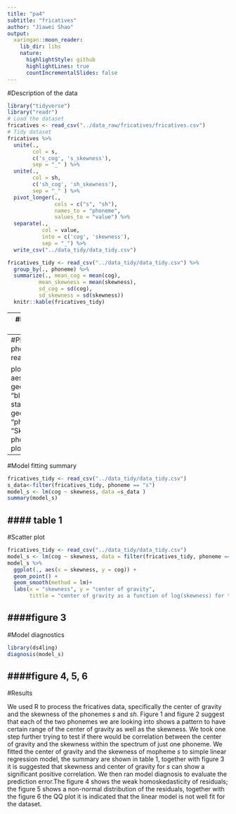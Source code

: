 ```yaml
---
title: "pa4"
subtitle: "fricatives"
author: "Jiawei Shao"
output:
  xaringan::moon_reader:
    lib_dir: libs
    nature:
      highlightStyle: github
      highlightLines: true
      countIncrementalSlides: false
---
```

#Description of the data

```r

library("tidyverse")
library("readr")
# Load the dataset
fricatives <- read_csv("../data_raw/fricatives/fricatives.csv")
# Tidy dataset
fricatives %>% 
  unite(., 
        col = s,
        c('s_cog', 's_skewness'),
        sep = "_" ) %>% 
  unite(., 
        col = sh,
        c('sh_cog', 'sh_skewness'),
        sep = "_" ) %>% 
  pivot_longer(., 
               cols = c("s", "sh"), 
               names_to = "phoneme", 
               values_to = "value") %>% 
  separate(.,
           col = value,
           into = c('cog', 'skewness'),
           sep = "_") %>% 
  write_csv("../data_tidy/data_tidy.csv")

fricatives_tidy <- read_csv("../data_tidy/data_tidy.csv") %>% 
  group_by(., phoneme) %>% 
  summarize(., mean_cog = mean(cog), 
          mean_skewness = mean(skewness), 
          sd_cog = sd(cog), 
          sd_skewness = sd(skewness))  
  knitr::kable(fricatives_tidy)

```
---
#Boxplot of center of gravity as a function of phoneme

```r
fricatives_tidy <- read_csv("../data_tidy/data_tidy.csv") 

boxplot <- fricatives_tidy %>% 
  ggplot(., aes(x = phoneme, y = cog)) +
    geom_boxplot(color = "purple") +
  stat_summary(fun.data = mean_se, geom = "pointrange") +
  labs(x = "phoneme", y = "center of gravity",
       tittle = "Cog as a function of phoneme",
       caption = "Mean +/- SE")
boxplot
```
####figure 1

---
#Plot of skewness as a function of phoneme
```r
fricatives_tidy <- read_csv("../data_tidy/data_tidy.csv") 

plot<-fricatives_tidy %>% 
  ggplot(., aes(x = phoneme, y = skewness)) +
  geom_violin(scale = "area", 
               fill = "blue", alpha = 0.3)+
  stat_summary(fun.data = mean_se, geom = "pointrange") +
  labs(x = "phoneme", y = "skewness",
       tittle = "Skewness as a function of phoneme",
       caption = "Mean +/- SE") 
plot
```
####figure 2
---
#Model fitting summary
```r
fricatives_tidy <- read_csv("../data_tidy/data_tidy.csv") 
s_data<-filter(fricatives_tidy, phoneme == "s")
model_s <- lm(cog ~ skewness, data =s_data )
summary(model_s) 


```
#### table 1
---

#Scatter plot
```r
fricatives_tidy <- read_csv("../data_tidy/data_tidy.csv") 
model_s <- lm(cog ~ skewness, data = filter(fricatives_tidy, phoneme == "s"))
model_s %>% 
  ggplot(., aes(x = skewness, y = cog)) +
  geom_point() +
  geom_smooth(method = lm)+
  labs(x = "skewness", y = "center of gravity",
       tittle = "center of gravity as a function of log(skewness) for the [s]")
```
####figure 3
---

#Model diagnostics
```r
library(ds4ling)
diagnosis(model_s)
```
####figure 4, 5, 6
---

#Results

We used R to process the fricatives data, specifically the center of gravity and the skewness of the phonemes *s* and *sh*. Figure 1 and figure 2 suggest that  each of the two phonemes we are looking into shows a pattern to have certain range of the center of gravity as well as the skewness. We took one step further trying to test if there would be correlation between the center of gravity and the skewness within the spectrum of just one phoneme. We fitted the center of gravity and the skewness of mopheme *s* to simple linear regression model, the summary are shown in table 1, together with figure 3 it is suggested that skewness and center of gravity for *s* can show a significant positive correlation. We then ran model diagnosis to evaluate the prediction error.The figure 4 shows the weak homoskedasticity of residuals; the figure 5 shows a non-normal distribution of the residuals, together with the figure 6 the QQ plot it is indicated that the linear model is not well fit for the dataset. 
